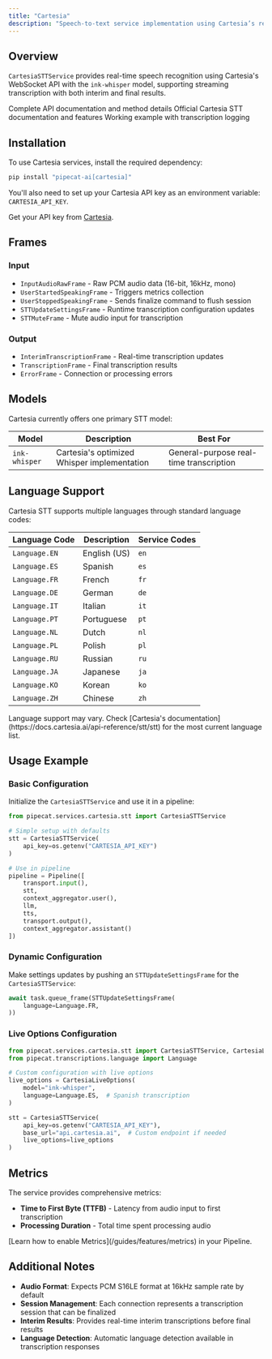 ```yaml
---
title: "Cartesia"
description: "Speech-to-text service implementation using Cartesia’s real-time transcription API"
---
```


## Overview

`CartesiaSTTService` provides real-time speech recognition using Cartesia's WebSocket API with the `ink-whisper` model, supporting streaming transcription with both interim and final results.

<CardGroup cols={3}>
  <Card
    title="API Reference"
    icon="code"
    href="https://reference-server.pipecat.ai/en/latest/api/pipecat.services.cartesia.stt.html"
  >
    Complete API documentation and method details
  </Card>
  <Card
    title="Cartesia Docs"
    icon="book"
    href="https://docs.cartesia.ai/api-reference/stt/stt"
  >
    Official Cartesia STT documentation and features
  </Card>
  <Card
    title="Example Code"
    icon="play"
    href="https://github.com/pipecat-ai/pipecat/blob/main/examples/foundational/13f-cartesia-transcription.py"
  >
    Working example with transcription logging
  </Card>
</CardGroup>

## Installation

To use Cartesia services, install the required dependency:

```bash
pip install "pipecat-ai[cartesia]"
```

You'll also need to set up your Cartesia API key as an environment variable: `CARTESIA_API_KEY`.

<Tip>Get your API key from [Cartesia](https://cartesia.ai/).</Tip>

## Frames

### Input

- `InputAudioRawFrame` - Raw PCM audio data (16-bit, 16kHz, mono)
- `UserStartedSpeakingFrame` - Triggers metrics collection
- `UserStoppedSpeakingFrame` - Sends finalize command to flush session
- `STTUpdateSettingsFrame` - Runtime transcription configuration updates
- `STTMuteFrame` - Mute audio input for transcription

### Output

- `InterimTranscriptionFrame` - Real-time transcription updates
- `TranscriptionFrame` - Final transcription results
- `ErrorFrame` - Connection or processing errors

## Models

Cartesia currently offers one primary STT model:

| Model         | Description                                 | Best For                                |
| ------------- | ------------------------------------------- | --------------------------------------- |
| `ink-whisper` | Cartesia's optimized Whisper implementation | General-purpose real-time transcription |

## Language Support

Cartesia STT supports multiple languages through standard language codes:

| Language Code | Description  | Service Codes |
| ------------- | ------------ | ------------- |
| `Language.EN` | English (US) | `en`          |
| `Language.ES` | Spanish      | `es`          |
| `Language.FR` | French       | `fr`          |
| `Language.DE` | German       | `de`          |
| `Language.IT` | Italian      | `it`          |
| `Language.PT` | Portuguese   | `pt`          |
| `Language.NL` | Dutch        | `nl`          |
| `Language.PL` | Polish       | `pl`          |
| `Language.RU` | Russian      | `ru`          |
| `Language.JA` | Japanese     | `ja`          |
| `Language.KO` | Korean       | `ko`          |
| `Language.ZH` | Chinese      | `zh`          |

<Note>
  Language support may vary. Check [Cartesia's
  documentation](https://docs.cartesia.ai/api-reference/stt/stt) for the most
  current language list.
</Note>

## Usage Example

### Basic Configuration

Initialize the `CartesiaSTTService` and use it in a pipeline:

```python
from pipecat.services.cartesia.stt import CartesiaSTTService

# Simple setup with defaults
stt = CartesiaSTTService(
    api_key=os.getenv("CARTESIA_API_KEY")
)

# Use in pipeline
pipeline = Pipeline([
    transport.input(),
    stt,
    context_aggregator.user(),
    llm,
    tts,
    transport.output(),
    context_aggregator.assistant()
])
```

### Dynamic Configuration

Make settings updates by pushing an `STTUpdateSettingsFrame` for the `CartesiaSTTService`:

```python
await task.queue_frame(STTUpdateSettingsFrame(
    language=Language.FR,
))
```

### Live Options Configuration

```python
from pipecat.services.cartesia.stt import CartesiaSTTService, CartesiaLiveOptions
from pipecat.transcriptions.language import Language

# Custom configuration with live options
live_options = CartesiaLiveOptions(
    model="ink-whisper",
    language=Language.ES,  # Spanish transcription
)

stt = CartesiaSTTService(
    api_key=os.getenv("CARTESIA_API_KEY"),
    base_url="api.cartesia.ai",  # Custom endpoint if needed
    live_options=live_options
)
```

## Metrics

The service provides comprehensive metrics:

- **Time to First Byte (TTFB)** - Latency from audio input to first transcription
- **Processing Duration** - Total time spent processing audio

<Info>
  [Learn how to enable Metrics](/guides/features/metrics) in your Pipeline.
</Info>

## Additional Notes

- **Audio Format**: Expects PCM S16LE format at 16kHz sample rate by default
- **Session Management**: Each connection represents a transcription session that can be finalized
- **Interim Results**: Provides real-time interim transcriptions before final results
- **Language Detection**: Automatic language detection available in transcription responses
